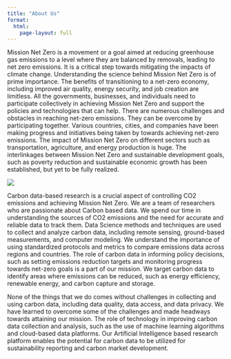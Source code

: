 ```yaml
---
title: "About Us"
format:
  html:
    page-layout: full
---
```


::: {layout="[ [1] ]"}
Mission Net Zero is a movement or a goal aimed at reducing greenhouse gas emissions to a level where they are balanced by removals, leading to net zero emissions. It is a critical step towards mitigating the impacts of climate change. Understanding the science behind Mission Net Zero is of prime importance. The benefits of transitioning to a net-zero economy, including improved air quality, energy security, and job creation are limitless. All the governments, businesses, and individuals need to participate collectively in achieving Mission Net Zero and support the policies and technologies that can help. There are numerous challenges and obstacles in reaching net-zero emissions. They can be overcome by participating together. Various countries, cities, and companies have been making progress and initiatives being taken by towards achieving net-zero emissions. The impact of Mission Net Zero on different sectors such as transportation, agriculture, and energy production is huge. The interlinkages between Mission Net Zero and sustainable development goals, such as poverty reduction and sustainable economic growth has been established, but yet to be fully realized.

[![](images/aboutus_wordcloud.jpg)](https://www.un.org/en/climatechange/net-zero-coalition)

Carbon data-based research is a crucial aspect of controlling CO2 emissions and achieving Mission Net Zero. We are a team of researchers who are passionate about Carbon based data. We spend our time in understanding the sources of CO2 emissions and the need for accurate and reliable data to track them. Data Science methods and techniques are used to collect and analyze carbon data, including remote sensing, ground-based measurements, and computer modeling. We understand the importance of using standardized protocols and metrics to compare emissions data across regions and countries. The role of carbon data in informing policy decisions, such as setting emissions reduction targets and monitoring progress towards net-zero goals is a part of our mission. We target carbon data to identify areas where emissions can be reduced, such as energy efficiency, renewable energy, and carbon capture and storage.

None of the things that we do comes without challenges in collecting and using carbon data, including data quality, data access, and data privacy. We have learned to overcome some of the challenges and made headways towards attaining our mission. The role of technology in improving carbon data collection and analysis, such as the use of machine learning algorithms and cloud-based data platforms. Our Artificial Intelligence based research platform enables the potential for carbon data to be utilized for sustainability reporting and carbon market development.
:::
